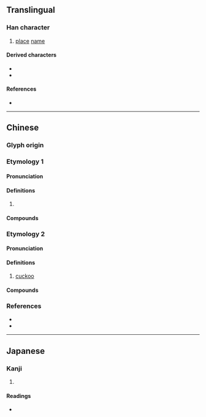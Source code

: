 {{character info}}
==Translingual==

===Han character===
{{Han char|rn=46|rad=山|as=15|sn=18|four=22227|canj=UOGB|ids=⿱崔冏}}

# [[place]] [[name]]

====Derived characters====
* {{l|mul|[[儶]], [[𡄴]], [[孈]], [[𡿀]], [[攜]], [[𤣑]], [[欈]], [[瓗]], [[𦢿]], [[㽯]], [[𥍋]], [[𧟃]], [[纗]]([[𫄹]]), [[蠵]], [[觿]], [[讗]], [[𧲚]], [[𨏳]], [[鑴]]([[𫔔]]), [[䪎]], [[䭨]], [[驨]]([[𫘱]]), [[𩽨]], [[𪋸]]}}
* {{l|mul|[[𡰢]], [[𡰡]], [[㔒]], [[酅]], [[𤮰]], [[𧢧]], [[𪈥]], [[𤼒]]}}

====References====
* {{Han ref|kx=0322.061|dkj=08595|dj=1875.030|hdz=10804.210|uh=5DC2|ud=24002|bh=F172|bd=61810}}

----

==Chinese==
{{zh-wp}}

===Glyph origin===
{{Han etym}}
{{Han etym|雟}}

===Etymology 1===
{{zh-forms|alt=雟,嶲,酅}}

====Pronunciation====
{{zh-pron
|m=xī,suǐ
|c=sai1,seoi5,seoi2
|cat=pn
}}

====Definitions====
{{zh-hanzi}}

# {{zh-used2|p}}

====Compounds====
{{zh-der|越巂|巂州}}

===Etymology 2===
{{zh-forms|alt=雟,嶲,𪈥}}

====Pronunciation====
{{zh-pron
|m=guī
|c=kwai1
|cat=n
}}

====Definitions====
{{zh-hanzi}}

# {{lb|zh|obsolete}} [[cuckoo]]

====Compounds====
{{zh-der|子巂}}

===References===
* {{R:twedu|B05574}}
* {{R:yue:mfccd}}

----

==Japanese==

===Kanji===
{{ja-kanji|grade=|rs=山15}}

# {{rfdef|ja|sort=山15}}

====Readings====
* {{ja-readings|on=すい|kun=}}